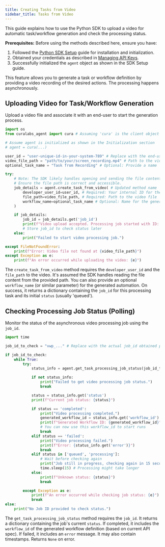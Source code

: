 ```yaml
---
title: Creating Tasks from Video
sidebar_title: Tasks from Video
---
```


This guide explains how to use the Python SDK to upload a video for automatic task/workflow generation and check the processing status.

**Prerequisites:** Before using the methods described here, ensure you have:
1.  Followed the [Python SDK Setup](./sdk-setup.md) guide for installation and initialization.
2.  Obtained your credentials as described in [Managing API Keys](./managing-api-keys.md).
3.  Successfully initialized the `agent` object as shown in the SDK Setup guide.

This feature allows you to generate a task or workflow definition by providing a video recording of the desired actions. The processing happens asynchronously.

## Uploading Video for Task/Workflow Generation

Upload a video file and associate it with an end-user to start the generation process.

```python
import os
from curalabs_agent import cura # Assuming 'cura' is the client object

# Assume agent is initialized as shown in the Initialization section
# agent = cura(...)

user_id = "user-unique-id-in-your-system-789" # Replace with the end-user's ID in your system
video_file_path = "path/to/your/screen_recording.mp4" # Path to the video file on your system
optional_task_name = "Task from Recording" # Optional: Provide a name

try:
    # Note: The SDK likely handles opening and sending the file content.
    # Ensure the file path is correct and accessible.
    job_details = agent.create_task_from_video( # Updated method name
        developer_user_id=user_id, # Required: Your internal ID for the end-user
        file_path=video_file_path, # Required: Path to the video file
        workflow_name=optional_task_name # Optional: Name for the generated task/workflow
    )

    if job_details:
        job_id = job_details.get('job_id')
        print(f"Video upload accepted. Processing job started with ID: {job_id}")
        # Store job_id to check status later
    else:
        print("Failed to start video processing job.")

except FileNotFoundError:
    print(f"Error: Video file not found at {video_file_path}")
except Exception as e:
    print(f"An error occurred while uploading the video: {e}")

```

The `create_task_from_video` method requires the `developer_user_id` and the `file_path` to the video. It's assumed the SDK handles reading the file content from the provided path. You can also provide an optional `workflow_name` (or similar parameter) for the generated automation. On success, it returns a dictionary containing the `job_id` for this processing task and its initial `status` (usually 'queued').

## Checking Processing Job Status (Polling)

Monitor the status of the asynchronous video processing job using the `job_id`.

```python
import time

job_id_to_check = "vwp_..." # Replace with the actual job_id obtained previously

if job_id_to_check:
    while True:
        try:
            status_info = agent.get_task_processing_job_status(job_id_to_check) # Updated method name

            if not status_info:
                print("Failed to get video processing job status.")
                break

            status = status_info.get('status')
            print(f"Current job status: {status}")

            if status == 'completed':
                print("Video processing completed.")
                generated_workflow_id = status_info.get('workflow_id')
                print(f"Generated Workflow ID: {generated_workflow_id}")
                # You can now use this workflow_id to start runs
                break
            elif status == 'failed':
                print("Video processing failed.")
                print(f"Error: {status_info.get('error')}")
                break
            elif status in ['queued', 'processing']:
                # Wait before checking again
                print("Job still in progress, checking again in 15 seconds...")
                time.sleep(15) # Processing might take longer
            else:
                print(f"Unknown status: {status}")
                break

        except Exception as e:
            print(f"An error occurred while checking job status: {e}")
            break
else:
    print("No Job ID provided to check status.")

```

The `get_task_processing_job_status` method requires the `job_id`. It returns a dictionary containing the job's current `status`. If completed, it includes the `workflow_id` of the generated workflow definition (based on current API spec). If failed, it includes an `error` message. It may also contain timestamps. Returns `None` on error.
